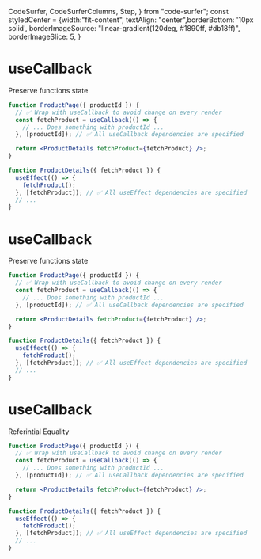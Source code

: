   CodeSurfer,
  CodeSurferColumns,
  Step,
} from "code-surfer";
const styledCenter = {width:"fit-content", textAlign: "center",borderBottom: '10px solid',
borderImageSource: "linear-gradient(120deg, #1890ff, #db18ff)",
  borderImageSlice: 5,
}




<CodeSurferColumns themes={[nightOwl]}>



<Step>
<div style={styledCenter}>
<h1> useCallback</h1>
<p>Preserve functions state</p>
</div>


```jsx 
function ProductPage({ productId }) {
  // ✅ Wrap with useCallback to avoid change on every render
  const fetchProduct = useCallback(() => {
    // ... Does something with productId ...
  }, [productId]); // ✅ All useCallback dependencies are specified

  return <ProductDetails fetchProduct={fetchProduct} />;
}

function ProductDetails({ fetchProduct }) {
  useEffect(() => {
    fetchProduct();
  }, [fetchProduct]); // ✅ All useEffect dependencies are specified
  // ...
}
```

</Step>

<Step>
<div style={styledCenter}>
<h1> useCallback</h1>
<p>Preserve functions state</p>
</div>


```jsx 2:5
function ProductPage({ productId }) {
  // ✅ Wrap with useCallback to avoid change on every render
  const fetchProduct = useCallback(() => {
    // ... Does something with productId ...
  }, [productId]); // ✅ All useCallback dependencies are specified

  return <ProductDetails fetchProduct={fetchProduct} />;
}

function ProductDetails({ fetchProduct }) {
  useEffect(() => {
    fetchProduct();
  }, [fetchProduct]); // ✅ All useEffect dependencies are specified
  // ...
}
```

</Step>


<Step>
<div style={styledCenter}>
<h1> useCallback</h1>
<p> Referintial Equality </p>
</div>

```jsx 10:13
function ProductPage({ productId }) {
  // ✅ Wrap with useCallback to avoid change on every render
  const fetchProduct = useCallback(() => {
    // ... Does something with productId ...
  }, [productId]); // ✅ All useCallback dependencies are specified

  return <ProductDetails fetchProduct={fetchProduct} />;
}

function ProductDetails({ fetchProduct }) {
  useEffect(() => {
    fetchProduct();
  }, [fetchProduct]); // ✅ All useEffect dependencies are specified
  // ...
}
```
</Step>

</CodeSurferColumns>


